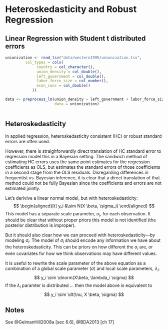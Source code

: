 # Heteroskedasticity and Robust Regression

## Linear Regression with Student t distributed errors

```r
unionization <- read_tsv("data/western1995/unionization.tsv",
         col_types = cols(
              country = col_character(),
              union_density = col_double(),
              left_government = col_double(),
              labor_force_size = col_number(),
              econ_conc = col_double()
            ))

data <- preprocess_lm(union_density ~ left_government + labor_force_size + econ_conc,
                      data = unionization)



```

## Heteroskedasticity

In applied regression, heteroskedasticity consistent (HC) or robust standard errors are often used.

However, there is straighforwardly direct translation of HC standard error to regression model this in a Bayesian setting. The sandwich method of estimating HC errors uses the same point estimates for the regression coefficients as OLS, but estimates the standard errors of those coefficients in a second stage from the OLS residuals. 
Disregarding differences in frequentist vs. Bayesian inference, it is clear that a direct translation of that method could not be fully Bayesian since the coefficients and errors are not estimated jointly.

Let's derivive a linear normal model, but with heteroskedasticity:
$$
\begin{aligned}[t]
y_i &\sim N(X \beta, \sigma_i)
\end{aligned}
$$
This model has a separate scale parameter, $\sigma_i$, for each observation.
It should be clear that without proper priors this model is not identified (the posterior distribution is improper).

But it should also clear how we can proceed with heteroskedasticity---by modeling $\sigma_i$.
The model of $\sigma_i$ should encode any information we have about the heteroskedasticity.
This can be priors on how different the $\sigma_i$ are, or even covariates for how we think observations may have different values.

It is useful to rewrite the scale parameter of the above equation as a combination of a global scale parameter ($\sigma$) and local scale parameters, $\lambda_i$.
$$
y_i \sim \dnorm(X\beta, \lambda_i \sigma)
$$
If the $\lambda_i$ paramter is distributed ... then the model above is equivalent to 
$$
y_i \sim \dt(\nu, X \beta, \sigma)
$$




## Notes

See @GelmanHill2008a [sec 6.6], @BDA2013 [ch 17]
